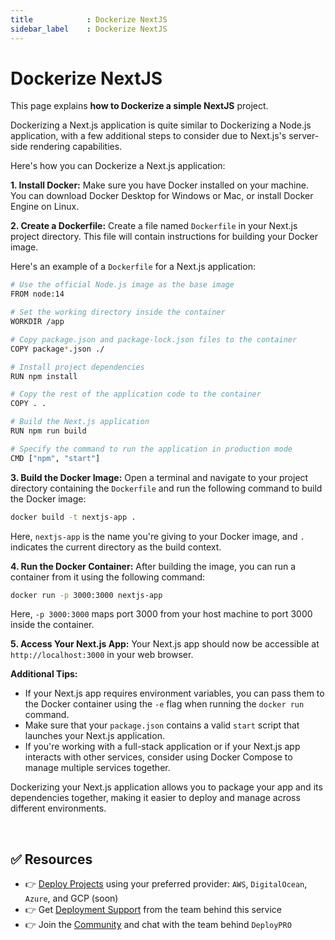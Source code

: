 ```yaml
---
title            : Dockerize NextJS
sidebar_label    : Dockerize NextJS
---
```


# Dockerize NextJS

This page explains **how to Dockerize a simple NextJS** project. 

Dockerizing a Next.js application is quite similar to Dockerizing a Node.js application, with a few additional steps to consider due to Next.js's server-side rendering capabilities. 

Here's how you can Dockerize a Next.js application:

**1. Install Docker:**
Make sure you have Docker installed on your machine. You can download Docker Desktop for Windows or Mac, or install Docker Engine on Linux.

**2. Create a Dockerfile:**
Create a file named `Dockerfile` in your Next.js project directory. This file will contain instructions for building your Docker image.

Here's an example of a `Dockerfile` for a Next.js application:

```bash
# Use the official Node.js image as the base image
FROM node:14

# Set the working directory inside the container
WORKDIR /app

# Copy package.json and package-lock.json files to the container
COPY package*.json ./

# Install project dependencies
RUN npm install

# Copy the rest of the application code to the container
COPY . .

# Build the Next.js application
RUN npm run build

# Specify the command to run the application in production mode
CMD ["npm", "start"]
```

**3. Build the Docker Image:**
Open a terminal and navigate to your project directory containing the `Dockerfile` and run the following command to build the Docker image:

```bash
docker build -t nextjs-app .
```

Here, `nextjs-app` is the name you're giving to your Docker image, and `.` indicates the current directory as the build context.

**4. Run the Docker Container:**
After building the image, you can run a container from it using the following command:

```bash
docker run -p 3000:3000 nextjs-app
```

Here, `-p 3000:3000` maps port 3000 from your host machine to port 3000 inside the container.

**5. Access Your Next.js App:**
Your Next.js app should now be accessible at `http://localhost:3000` in your web browser.

**Additional Tips:**

- If your Next.js app requires environment variables, you can pass them to the Docker container using the `-e` flag when running the `docker run` command.
- Make sure that your `package.json` contains a valid `start` script that launches your Next.js application.
- If you're working with a full-stack application or if your Next.js app interacts with other services, consider using Docker Compose to manage multiple services together.

Dockerizing your Next.js application allows you to package your app and its dependencies together, making it easier to deploy and manage across different environments.

<br />

## ✅ Resources

- 👉 [Deploy Projects](https://deploypro.dev/) using your preferred provider: `AWS`, `DigitalOcean`, `Azure`, and GCP (soon)
- 👉 Get [Deployment Support](https://deploypro.dev/support/) from the team behind this service
- 👉 Join the [Community](https://discord.gg/qQhjQZhnur) and chat with the team behind `DeployPRO`
